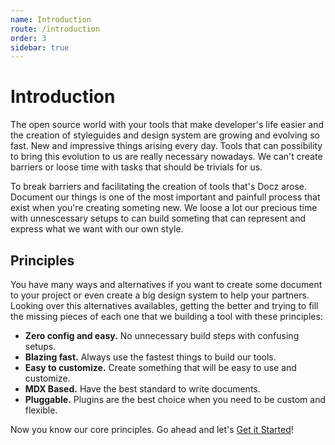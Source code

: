 ```yaml
---
name: Introduction
route: /introduction
order: 3
sidebar: true
---
```


# Introduction

The open source world with your tools that make developer's life easier and the creation of styleguides and design system are growing and evolving so fast. New and impressive things arising every day. Tools that can possibility to bring this evolution to us are really necessary nowadays. We can't create barriers or loose time with tasks that should be trivials for us.

To break barriers and facilitating the creation of tools that's Docz arose. Document our things is one of the most important and painfull process that exist when you're creating someting new. We loose a lot our precious time with unnescessary setups to can build someting that can represent and express what we want with our own style.

## Principles

You have many ways and alternatives if you want to create some document to your project or even create a big design system to help your partners. Looking over this alternatives availables, getting the better and trying to fill the missing pieces of each one that we building a tool with these principles:

- **Zero config and easy.** No unnecessary build steps with confusing setups.
- **Blazing fast.** Always use the fastest things to build our tools.
- **Easy to customize.** Create something that will be easy to use and customize.
- **MDX Based.** Have the best standard to write documents.
- **Pluggable.** Plugins are the best choice when you need to be custom and flexible.

Now you know our core principles. Go ahead and let's [Get it Started](/introduction/getting-started)!
